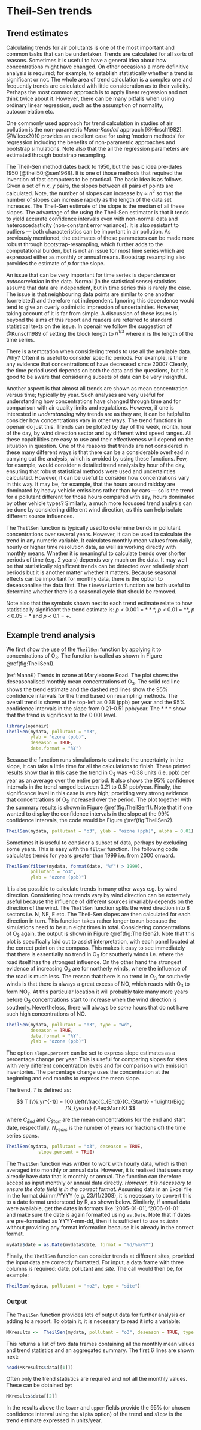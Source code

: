 # Theil-Sen trends {#sec:TheilSen}

## Trend estimates 

Calculating trends for air pollutants is one of the most important and
common tasks that can be undertaken. Trends are calculated for all
sorts of reasons. Sometimes it is useful to have a general idea about
how concentrations might have changed. On other occasions a more
definitive analysis is required; for example, to establish
statistically whether a trend is significant or not. The whole area of
trend calculation is a complex one and frequently trends are
calculated with little consideration as to their validity. Perhaps the
most common approach is to apply linear regression and not think twice
about it. However, there can be many pitfalls when using ordinary
linear regression, such as the assumption of normality,
autocorrelation etc.

One commonly used approach for trend calculation in studies of air
pollution is the non-parametric *Mann-Kendall* approach
[@Hirsch1982]. @Wilcox2010 provides an excellent case for
using 'modern methods' for regression including the benefits of
non-parametric approaches and bootstrap simulations. Note also that
the all the regression parameters are estimated through bootstrap
resampling.

The Theil-Sen method dates back to 1950, but the basic idea pre-dates
1950 [@theil50;@sen1968]. It is one of those methods that
required the invention of fast computers to be practical. The basic
idea is as follows. Given a set of $n$ $x$, $y$ pairs, the slopes
between all pairs of points are calculated. Note, the number of slopes
can increase by $\approx$ $n^2$ so that the number of slopes can
increase rapidly as the length of the data set increases. The
Theil-Sen estimate of the slope is the median of all these slopes. The
advantage of the using the Theil-Sen estimator is that it tends to
yield accurate confidence intervals even with non-normal data and
heteroscedasticity (non-constant error variance).  It is also
resistant to outliers --- both characteristics can be important in air
pollution. As previously mentioned, the estimates of these parameters
can be made more robust through bootstrap-resampling, which further
adds to the computational burden, but is not an issue for most time
series which are expressed either as monthly or annual
means. Bootstrap resampling also provides the estimate of $p$ for the
slope.

An issue that can be very important for time series is dependence or
*autocorrelation* in the data. Normal (in the statistical sense)
statistics assume that data are independent, but in time series this
is rarely the case. The issue is that neighbouring data points are
similar to one another (correlated) and therefore not
independent. Ignoring this dependence would tend to give an overly
optimistic impression of uncertainties. However, taking account of it
is far from simple. A discussion of these issues is beyond the aims of
this report and readers are referred to standard statistical texts on
the issue. In [openair]{.pkg} we follow the suggestion of @Kunsch1989
of setting the block length to $n^{1/3}$ where n is the length of the
time series.

There is a temptation when considering trends to use all the available
data. Why? Often it is useful to consider specific periods. For
example, is there any evidence that concentrations of \nox have
decreased since 2000? Clearly, the time period used depends on both
the data and the questions, but it is good to be aware that
considering subsets of data can be very insightful.

Another aspect is that almost all trends are shown as mean
concentration versus time; typically by year. Such analyses are very
useful for understanding how concentrations have changed through time
and for comparison with air quality limits and regulations. However,
if one is interested in *understanding* why trends are as they
are, it can be helpful to consider how concentrations vary in other
ways. The trend functions in [openair]{.pkg} do just this. Trends can be
plotted by day of the week, month, hour of the day, by wind direction
sector and by different wind speed ranges. All these capabilities are
easy to use and their effectiveness will depend on the situation in
question. One of the reasons that trends are not considered in these
many different ways is that there can be a considerable overhead in
carrying out the analysis, which is avoided by using these
functions. Few, for example, would consider a detailed trend analysis
by hour of the day, ensuring that robust statistical methods were used
and uncertainties calculated. However, it can be useful to consider
how concentrations vary in this way. It may be, for example, that the
hours around midday are dominated by heavy vehicle emissions rather
than by cars --- so is the trend for a pollutant different for those
hours compared with say, hours dominated by other vehicle
types? Similarly, a much more focussed trend analysis can be done by
considering different wind direction, as this can help isolate
different source influences.

The `TheilSen` function is typically used to determine trends in
pollutant concentrations over several years. However, it can be used
to calculate the trend in any numeric variable. It calculates monthly
mean values from daily, hourly or higher time resolution data, as well
as working directly with monthly means. Whether it is meaningful to
calculate trends over shorter periods of time (e.g. 2 years) depends
very much on the data. It may well be that statistically significant
trends can be detected over relatively short periods but it is another
matter whether it matters. Because seasonal effects can be important
for monthly data, there is the option to deseasonalise the data
first. The `timeVariation` function are both useful to determine
whether there is a seasonal cycle that should be removed.

Note also that the symbols shown next to each trend estimate relate to
how statistically significant the trend estimate is: $p$ $<$ 0.001 =
$\ast\ast\ast$, $p$ $<$ 0.01 = $\ast\ast$, $p$ $<$ 0.05 = $\ast$ and $p$ $<$
0.1 = $+$.

## Example trend analysis

We first show the use of the `TheilSen` function by applying it to
concentrations of O~3~. The function is called as shown in Figure
\@ref(fig:TheilSen1).

(ref:MannK) Trends in ozone at Marylebone Road. The plot shows the deseasonalised monthly mean concentrations of O~3~. The solid red line shows the trend estimate and the dashed red lines show the 95% confidence intervals for the trend based on resampling methods. The overall trend is shown at the top-left as 0.38 (ppb) per year and the 95% confidence intervals in the slope from 0.21--0.51 ppb/year. The $\ast\ast\ast$ show that the trend is significant to the 0.001 level.

```r
library(openair)
TheilSen(mydata, pollutant = "o3", 
         ylab = "ozone (ppb)", 
         deseason = TRUE,
         date.format = "%Y")
```

Because the function runs simulations to estimate the uncertainty in
the slope, it can take a little time for all the calculations to
finish. These printed results show that in this case the trend in
O~3~ was +0.38 units (i.e. ppb) per year as an average over the
entire period. It also shows the 95% confidence intervals in the
trend ranged between 0.21 to 0.51 ppb/year. Finally, the significance
level in this case is very high; providing very strong evidence that
concentrations of O~3~ increased over the period. The plot together
with the summary results is shown in Figure \@ref(fig:TheilSen1). Note
that if one wanted to display the confidence intervals in the slope at
the 99% confidence intervals, the code would be Figure
\@ref(fig:TheilSen2).

```r
TheilSen(mydata, pollutant = "o3", ylab = "ozone (ppb)", alpha = 0.01)
```

Sometimes it is useful to consider a subset of data, perhaps by
excluding some years. This is easy with the `filter` function. The
following code calculates trends for years greater than 1999 i.e. from
2000 onward.

```r
TheilSen(filter(mydata, format(date, "%Y") > 1999), 
         pollutant = "o3",
         ylab = "ozone (ppb)")
```

It is also possible to calculate trends in many other ways e.g. by
wind direction. Considering how trends vary by wind direction can be
extremely useful because the influence of different sources invariably
depends on the direction of the wind. The `TheilSen` function
splits the wind direction into 8 sectors i.e. N, NE, E etc. The
Theil-Sen slopes are then calculated for each direction in turn. This
function takes rather longer to run because the simulations need to be
run eight times in total. Considering concentrations of O~3~ again,
the output is shown in Figure \@ref(fig:TheilSen2). Note that this plot is
specifically laid out to assist interpretation, with each panel
located at the correct point on the compass. This makes it easy to see
immediately that there is essentially no trend in O~3~ for southerly
winds i.e. where the road itself has the strongest influence. On the
other hand the strongest evidence of increasing O~3~ are for
northerly winds, where the influence of the road is much less. The
reason that there is no trend in O~3~ for southerly winds is that
there is always a great excess of NO, which reacts with O~3~ to form
NO~2~. At this particular location it will probably take many more
years before O~3~ concentrations start to increase when the wind
direction is southerly. Nevertheless, there will always be *some*
hours that do not have such high concentrations of NO.

```r
TheilSen(mydata, pollutant = "o3", type = "wd", 
         deseason = TRUE,
         date.format = "%Y",
         ylab = "ozone (ppb)")
```

The option `slope.percent` can be set to express slope
estimates as a percentage change per year. This is useful for
comparing slopes for sites with very different concentration levels
and for comparison with emission inventories. The percentage change
uses the concentration at the beginning and end months to express the
mean slope.

The trend, $T$ is defined as:

$$
T [\%.yr^{-1}] = 100.\left(\frac{C_{End}}{C_{Start}}
  - 1\right)\Bigg /N_{years} (\#eq:MannK)
$$

where $C_{End}$ and $C_{Start}$ are the mean concentrations for the
end and start date, respectfully. $N_{years}$ is the
number of years (or fractions of) the time series spans.


```r
TheilSen(mydata, pollutant = "o3", deseason = TRUE,
            slope.percent = TRUE)
```

The `TheilSen` function was written to work with hourly data,
which is then averaged into monthly or annual data. However, it is
realised that users may already have data that is monthly or
annual. The function can therefore accept as input monthly or annual
data directly. *However, it is necessary to ensure the date field
  is in the correct format*. Assuming data in an Excel file in the
format dd/mm/YYYY (e.g. 23/11/2008), it is necessary to convert this
to a date format understood by R, as shown below. Similarly, if annual
data were available, get the dates in formats like '2005-01-01',
'2006-01-01' ... and make sure the date is again formatted using
`as.Date`. Note that if dates are pre-formatted as YYYY-mm-dd,
then it is sufficient to use `as.Date` without providing any
format information because it is already in the correct format.

```r
mydata$date = as.Date(mydata$date, format = "%d/%m/%Y")
```

Finally, the `TheilSen` function can consider trends at
different sites, provided the input data are correctly formatted. For
input, a data frame with three columns is required: date, pollutant
and *site*. The call would then be, for example:

```r
TheilSen(mydata, pollutant = "no2", type = "site")
```

### Output

The `TheilSen` function provides lots of output data for further
analysis or adding to a report. To obtain it, it is necessary to read
it into a variable:

```r
MKresults <-  TheilSen(mydata, pollutant = "o3", deseason = TRUE, type = "wd")
```
This returns a list of two data frames containing all the monthly mean values and
trend statistics and an aggregated summary. The first 6 lines are shown next:

```r
head(MKresults$data[[1]])
```

Often only the trend statistics are required and not all the monthly
values. These can be obtained by:

```r
MKresults$data[[2]]
```

In the results above the `lower` and `upper` fields provide the
95% (or chosen confidence interval using the `alpha` option) of
the trend and `slope` is the trend estimate expressed in units/year.
